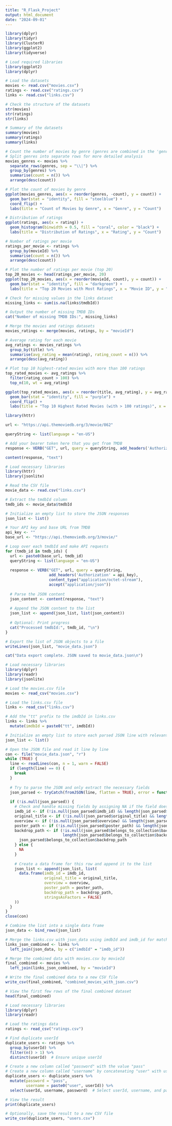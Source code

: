 ```yaml
---
title: "R_Flask_Project"
output: html_document
date: "2024-09-01"
---
```


```r
library(dplyr)
library(tidyr)
library(ClusterR)
library(ggplot2)
library(tidyverse)
```

```r
# Load required libraries
library(ggplot2)
library(dplyr)

# Load the datasets
movies <- read.csv("movies.csv")
ratings <- read.csv("ratings.csv")
links <- read.csv("links.csv")

# Check the structure of the datasets
str(movies)
str(ratings)
str(links)

# Summary of the datasets
summary(movies)
summary(ratings)
summary(links)

# Count the number of movies by genre (genres are combined in the 'genres' column)
# Split genres into separate rows for more detailed analysis
movies_genres <- movies %>%
  separate_rows(genres, sep = "\\|") %>%
  group_by(genres) %>%
  summarise(count = n()) %>%
  arrange(desc(count))

# Plot the count of movies by genre
ggplot(movies_genres, aes(x = reorder(genres, -count), y = count)) +
  geom_bar(stat = "identity", fill = "steelblue") +
  coord_flip() +
  labs(title = "Count of Movies by Genre", x = "Genre", y = "Count")

# Distribution of ratings
ggplot(ratings, aes(x = rating)) +
  geom_histogram(binwidth = 0.5, fill = "coral", color = "black") +
  labs(title = "Distribution of Ratings", x = "Rating", y = "Count")

# Number of ratings per movie
ratings_per_movie <- ratings %>%
  group_by(movieId) %>%
  summarise(count = n()) %>%
  arrange(desc(count))

# Plot the number of ratings per movie (top 20)
top_20_movies <- head(ratings_per_movie, 20)
ggplot(top_20_movies, aes(x = reorder(movieId, count), y = count)) +
  geom_bar(stat = "identity", fill = "darkgreen") +
  labs(title = "Top 20 Movies with Most Ratings", x = "Movie ID", y = "Number of Ratings")

# Check for missing values in the links dataset
missing_links <- sum(is.na(links$tmdbId))

# Output the number of missing TMDB IDs
cat("Number of missing TMDB IDs:", missing_links)

# Merge the movies and ratings datasets
movies_ratings <- merge(movies, ratings, by = "movieId")

# Average rating for each movie
avg_ratings <- movies_ratings %>%
  group_by(title) %>%
  summarise(avg_rating = mean(rating), rating_count = n()) %>%
  arrange(desc(avg_rating))

# Plot top 10 highest-rated movies with more than 100 ratings
top_rated_movies <- avg_ratings %>%
  filter(rating_count > 100) %>%
  top_n(10, wt = avg_rating)

ggplot(top_rated_movies, aes(x = reorder(title, avg_rating), y = avg_rating)) +
  geom_bar(stat = "identity", fill = "purple") +
  coord_flip() +
  labs(title = "Top 10 Highest Rated Movies (with > 100 ratings)", x = "Movie Title", y = "Average Rating")
```

```r
library(httr)

url <- "https://api.themoviedb.org/3/movie/862"

queryString <- list(language = "en-US")

# Add your bearer token here that you get from TMDB
response <- VERB("GET", url, query = queryString, add_headers('Authorization' = ''), content_type("application/octet-stream"), accept("application/json"))

content(response, "text")
```

```r
# Load necessary libraries
library(httr)
library(jsonlite)

# Read the CSV file
movie_data <- read.csv("links.csv")

# Extract the tmdbId column
tmdb_ids <- movie_data$tmdbId

# Initialize an empty list to store the JSON responses
json_list <- list()

# Your API key and base URL from TMDB
api_key <- ""
base_url <- "https://api.themoviedb.org/3/movie/"

# Loop over each tmdbId and make API requests
for (tmdb_id in tmdb_ids) {
  url <- paste0(base_url, tmdb_id)
  queryString <- list(language = "en-US")
  
  response <- VERB("GET", url, query = queryString, 
                   add_headers('Authorization' = api_key),
                   content_type("application/octet-stream"), 
                   accept("application/json"))
  
  # Parse the JSON content
  json_content <- content(response, "text")
  
  # Append the JSON content to the list
  json_list <- append(json_list, list(json_content))
  
  # Optional: Print progress
  cat("Processed tmdbId:", tmdb_id, "\n")
}

# Export the list of JSON objects to a file
writeLines(json_list, "movie_data.json")

cat("Data export complete. JSON saved to movie_data.json\n")
```

```r
# Load necessary libraries
library(dplyr)
library(readr)
library(jsonlite)

# Load the movies.csv file
movies <- read_csv("movies.csv")

# Load the links.csv file
links <- read_csv("links.csv")

# Add the "tt" prefix to the imdbId in links.csv
links <- links %>%
  mutate(imdbId = paste0("tt", imdbId))

# Initialize an empty list to store each parsed JSON line with relevant columns
json_list <- list()

# Open the JSON file and read it line by line
con <- file("movie_data.json", "r")
while (TRUE) {
  line <- readLines(con, n = 1, warn = FALSE)
  if (length(line) == 0) {
    break
  }
  
  # Try to parse the JSON and only extract the necessary fields
  json_parsed <- tryCatch(fromJSON(line, flatten = TRUE), error = function(e) NULL)
  
  if (!is.null(json_parsed)) {
    # Check and handle missing fields by assigning NA if the field doesn't exist or is empty
    imdb_id <- if (!is.null(json_parsed$imdb_id) && length(json_parsed$imdb_id) > 0) json_parsed$imdb_id else NA
    original_title <- if (!is.null(json_parsed$original_title) && length(json_parsed$original_title) > 0) json_parsed$original_title else NA
    overview <- if (!is.null(json_parsed$overview) && length(json_parsed$overview) > 0) json_parsed$overview else NA
    poster_path <- if (!is.null(json_parsed$poster_path) && length(json_parsed$poster_path) > 0) json_parsed$poster_path else NA
    backdrop_path <- if (!is.null(json_parsed$belongs_to_collection$backdrop_path) && 
                         length(json_parsed$belongs_to_collection$backdrop_path) > 0) {
      json_parsed$belongs_to_collection$backdrop_path
    } else {
      NA
    }
    
    # Create a data frame for this row and append it to the list
    json_list <- append(json_list, list(
      data.frame(imdb_id = imdb_id,
                 original_title = original_title,
                 overview = overview,
                 poster_path = poster_path,
                 backdrop_path = backdrop_path,
                 stringsAsFactors = FALSE)
    ))
  }
}
close(con)

# Combine the list into a single data frame
json_data <- bind_rows(json_list)

# Merge the links.csv with json_data using imdbId and imdb_id for matching
links_json_combined <- links %>%
  left_join(json_data, by = c("imdbId" = "imdb_id"))

# Merge the combined data with movies.csv by movieId
final_combined <- movies %>%
  left_join(links_json_combined, by = "movieId")

# Write the final combined data to a new CSV file
write_csv(final_combined, "combined_movies_with_json.csv")

# View the first few rows of the final combined dataset
head(final_combined)
```

```r
# Load necessary libraries
library(dplyr)
library(readr)

# Load the ratings data
ratings <- read_csv("ratings.csv")

# Find duplicate userId
duplicate_users <- ratings %>%
  group_by(userId) %>%
  filter(n() > 1) %>%
  distinct(userId)  # Ensure unique userId

# Create a new column called "password" with the value "pass"
# Create a new column called "username" by concatenating "user" with userId
duplicate_users <- duplicate_users %>%
  mutate(password = "pass", 
         username = paste0("user", userId)) %>%
  select(userId, username, password)  # Select userId, username, and password columns

# View the result
print(duplicate_users)

# Optionally, save the result to a new CSV file
write_csv(duplicate_users, "users.csv")
```